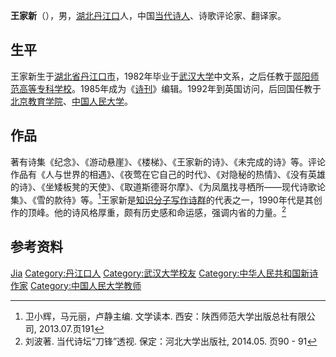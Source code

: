 {{Otheruses|other=同名书法家|王家新 (书法家)}}
'''王家新'''（{{bd|1957年|||}}），男，[[湖北|湖北]][[丹江口|丹江口]]人，中国[[现代诗人|当代诗人]]、诗歌评论家、翻译家。

== 生平 ==
王家新生于[[湖北省|湖北省]][[丹江口市|丹江口市]]，1982年毕业于[[武汉大学|武汉大学]]中文系，之后任教于[[郧阳师范高等专科学校|郧阳师范高等专科学校]]。1985年成为《[[诗刊|诗刊]]》编辑。1992年到英国访问，后回国任教于[[北京教育学院|北京教育学院]]、[[中国人民大学|中国人民大学]]。

== 作品 ==
著有诗集《纪念》、《游动悬崖》、《楼梯》、《王家新的诗》、《未完成的诗》等。评论作品有《人与世界的相遇》、《夜莺在它自己的时代》、《对隐秘的热情》、《没有英雄的诗》、《坐矮板凳的天使》、《取道斯德哥尔摩》、《为凤凰找寻栖所——现代诗歌论集》、《雪的款待》等。<ref>卫小辉，马元丽，卢静主编. 文学读本. 西安：陕西师范大学出版总社有限公司, 2013.07.页191</ref>王家新是[[知识分子写作诗群|知识分子写作诗群]]的代表之一，1990年代是其创作的顶峰。他的诗风格厚重，颇有历史感和命运感，强调内省的力量。<ref>刘波著. 当代诗坛“刀锋”透视. 保定：河北大学出版社, 2014.05. 页90 - 91</ref>

== 参考资料 ==
{{reflist}}

{{Authority control}}
{{DEFAULTSORT:Wang王}}
[[Category:王姓|Jia]]
[[Category:丹江口人|Category:丹江口人]]
[[Category:武汉大学校友|Category:武汉大学校友]]
[[Category:中华人民共和国新诗作家|Category:中华人民共和国新诗作家]]
[[Category:中国人民大学教师|Category:中国人民大学教师]]